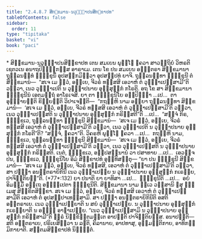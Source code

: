 ```yaml
---
title: "2.4.8.7 ສິກ຺ຂມານ-ນວຸຏ຺ຐາປນສິກ຺ຂາປທ"
tableOfContents: false
sidebar:
  order: 11
type: "tipitaka"
basket: "vi"
book: "paci"
---
```



<DynamicBreadcrumb />

<Paragraph type="center" book="paci">
* ສິກ຺ຂມານ-ນວຸຏ຺ຐາປນສິກ຺ຂາປທ
</Paragraph>

<Division number="1150" book="paci">

<Paragraph number="3361" book="paci">
ເຕນ ສມເຍນ ພຸທ຺ໂຘ ຠຄວາ ສາວຕ຺ຖິຍໍ ວິຫຣຕິ ເຊຕວເນ ອນາຖປິຓ຺ຑິກສ຺ສ ອາຣາເມ. ເຕນ ໂຂ ປນ ສມເຍນ ອຎ຺ຎຕຣາ ສິກ຺ຂມານາ ຖຸລ຺ລນນ຺ທໍ ຠິກ຺ຂຸນິໍ ອຸປສງ຺ກມິຕ຺ວາ ອຸປສມ຺ປທໍ ຍາຈິ. ຖຸລ຺ລນນ຺ທາ ຠິກ຺ຂຸນີ ຕໍ ສິກ຺ຂມານໍ—  “ສເຈ ເມ ຕ຺ວໍ, ອຍ຺ເຍ, ຈີວຣໍ ທສ຺ສສິ ເອວາຫໍ ຕໍ ວຸຏ຺ຐາເປສ຺ສາມີ”ຕິ ວຕ຺ວາ, ເນວ ວຸຏ຺ຐາເປຕິ ນ ວຸຏ຺ຐາປນາຍ ອຸສ຺ສຸກ຺ກໍ ກໂຣຕິ.
</Paragraph>

<Paragraph number="3362" book="paci">
ອຖ ໂຂ ສາ ສິກ຺ຂມານາ ຠິກ຺ຂຸນີນໍ ເອຕມຕ຺ຖໍ ອາໂຣເຈສິ. ຍາ ຕາ ຠິກ຺ຂຸນິໂຍ ອປ຺ປິຈ຺ຉາ …ເປ…  ຕາ ອຸຊ຺ຌາຍນ຺ຕິ ຂິຍ຺ຍນ຺ຕິ ວິປາເຈນ຺ຕິ—  “ກຖຎ຺ຫິ ນາມ ອຍ຺ຍາ ຖຸລ຺ລນນ຺ທາ ສິກ຺ຂມານໍ—  ‘ສເຈ ເມ ຕ຺ວໍ, ອຍ຺ເຍ, ຈີວຣໍ ທສ຺ສສິ ເອວາຫໍ ຕໍ ວຸຏ຺ຐາເປສ຺ສາມີ’ຕິ ວຕ຺ວາ, ເນວ ວຸຏ຺ຐາເປສ຺ສຕິ ນ ວຸຏ຺ຐາປນາຍ ອຸສ຺ສຸກ຺ກໍ ກຣິສ຺ສຕີ”ຕິ …ເປ…  “ສຈ຺ຈໍ ກິຣ, ຠິກ຺ຂເວ, ຖຸລ຺ລນນ຺ທາ ຠິກ຺ຂຸນີ ສິກ຺ຂມານໍ—  ‘ສເຈ ເມ ຕ຺ວໍ, ອຍ຺ເຍ, ຈີວຣໍ ທສ຺ສສິ ເອວາຫໍ ຕໍ ວຸຏ຺ຐາເປສ຺ສາມີ’ຕິ ວຕ຺ວາ, ເນວ ວຸຏ຺ຐາເປຕິ ນ ວຸຏ຺ຐາປນາຍ ອຸສ຺ສຸກ຺ກໍ ກໂຣຕີ”ຕິ? “ສຈ຺ຈໍ, ຠຄວາ”ຕິ. ວິຄຣຫິ ພຸທ຺ໂຘ ຠຄວາ …ເປ…  ກຖຎ຺ຫິ ນາມ, ຠິກ຺ຂເວ, ຖຸລ຺ລນນ຺ທາ ຠິກ຺ຂຸນີ ສິກ຺ຂມານໍ—  ‘ສເຈ ເມ ຕ຺ວໍ, ອຍ຺ເຍ, ຈີວຣໍ ທສ຺ສສິ ເອວາຫໍ ຕໍ ວຸຏ຺ຐາເປສ຺ສາມີ’ຕິ ວຕ຺ວາ, ເນວ ວຸຏ຺ຐາເປສ຺ສຕິ ນ ວຸຏ຺ຐາປນາຍ ອຸສ຺ສຸກ຺ກໍ ກຣິສ຺ສຕິ. ເນຕໍ, ຠິກ຺ຂເວ, ອປ຺ປສນ຺ນານໍ ວາ ປສາທາຍ …ເປ…  ເອວຎ຺ຈ ປນ, ຠິກ຺ຂເວ, ຠິກ຺ຂຸນິໂຍ ອິມໍ ສິກ຺ຂາປທໍ ອຸທ຺ທິສນ຺ຕຸ—
</Paragraph>

</Division>
<Division number="1151" book="paci">

<Paragraph number="3363" book="paci">
<Emphasis>“ຍາ ປນ ຠິກ຺ຂຸນີ ສິກ຺ຂມານໍ—  ‘ສເຈ ເມ ຕ຺ວໍ, ອຍ຺ເຍ, ຈີວຣໍ ທສ຺ສສິ, ເອວາຫໍ ຕໍ ວຸຏ຺ຐາເປສ຺ສາມີ’ຕິ ວຕ຺ວາ, ສາ ປຈ຺ຉາ ອນນ຺ຕຣາຍິກິນີ ເນວ ວຸຏ຺ຐາເປຍ຺ຍ ນ ວຸຏ຺ຐາປນາຍ ອຸສ຺ສຸກ຺ກໍ ກເຣຍ຺ຍ, ປາຈິຕ຺ຕິຍນ຺”</Emphasis>ຕິ. (*77*:<Emphasis>132</Emphasis>)
</Paragraph>

</Division>
<Division number="1152" book="paci">

<Paragraph number="3364" book="paci">
<Emphasis>ຍາ ປນາ</Emphasis>ຕິ ຍາ ຍາທິສາ …ເປ…  <Emphasis>ຠິກ຺ຂຸນີ</Emphasis>ຕິ …ເປ…  ອຍໍ ອິມສ຺ມິໍ ອຕ຺ເຖ ອຘິປ຺ເປຕາ ຠິກ຺ຂຸນີຕິ.
</Paragraph>

<Paragraph number="3365" book="paci">
<Emphasis>ສິກ຺ຂມານາ</Emphasis> ນາມ ທ຺ເວ ວສ຺ສານິ ຉສຸ ຘມ຺ເມສຸ ສິກ຺ຂິຕສິກ຺ຂາ.
</Paragraph>

<Paragraph number="3366" book="paci">
<Emphasis>ສເຈ ເມ ຕ຺ວໍ, ອຍ຺ເຍ, ຈີວຣໍ ທສ຺ສສິ ເອວາຫໍ ຕໍ ວຸຏ຺ຐາເປສ຺ສາມີ</Emphasis>ຕິ ເອວາຫໍ ຕໍ ອຸປສມ຺ປາເທສ຺ສາມິ.
</Paragraph>

<Paragraph number="3367" book="paci">
<Emphasis>ສາ ປຈ຺ຉາ ອນນ຺ຕຣາຍິກິນີ</Emphasis>ຕິ ອສຕິ ອນ຺ຕຣາເຍ.
</Paragraph>

<Paragraph number="3368" book="paci">
<Emphasis>ເນວ ວຸຏ຺ຐາເປຍ຺ຍາ</Emphasis>ຕິ ນ ສຍໍ ວຸຏ຺ຐາເປຍ຺ຍ.
</Paragraph>

<Paragraph number="3369" book="paci">
<Emphasis>ນ ວຸຏ຺ຐາປນາຍ ອຸສ຺ສຸກ຺ກໍ ກເຣຍ຺ຍາ</Emphasis>ຕິ ນ ອຎ຺ຎໍ ອາຓາເປຍ຺ຍ. “ເນວ ວຸຏ຺ຐາເປສ຺ສາມິ ນ ວຸຏ຺ຐາປນາຍ ອຸສ຺ສຸກ຺ກໍ ກຣິສ຺ສາມີ”ຕິ ຘຸຣໍ ນິກ຺ຂິຕ຺ຕມຕ຺ເຕ ອາປຕ຺ຕິ ປາຈິຕ຺ຕິຍສ຺ສ.
</Paragraph>

</Division>
<Division number="1153" book="paci">

<Paragraph number="3370" book="paci">
ອນາປຕ຺ຕິ—  ສຕິ ອນ຺ຕຣາເຍ, ປຣິເຍສິຕ຺ວາ ນ ລຠຕິ, ຄິລານາຍ, ອາປທາສຸ, ອຸມ຺ມຕ຺ຕິກາຍ, ອາທິກມ຺ມິກາຍາຕິ.

</Paragraph>
</Division>

<Paragraph number="3371" type="center" book="paci">
ສຕ຺ຕມສິກ຺ຂາປທໍ ນິຏ຺ຐິຕໍ.
</Paragraph>